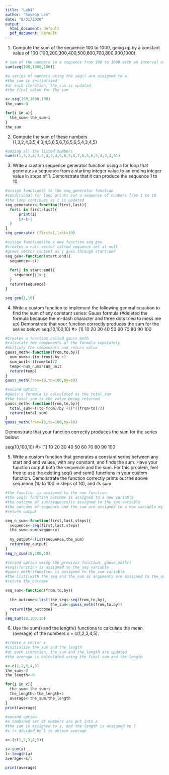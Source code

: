 ```yaml
---
title: "Lab1"
author: "Soyeon Lee"
date: "8/31/2020"
output:
  html_document: default
  pdf_document: default
---
```


1. Compute the sum of the sequence 100 to 1000, going up by a constant value of 100 (100,200,300,400,500,600,700,800,900,1000).
```r
# sum of the numbers in a sequence from 100 to 1000 with an interval of 100
sum(seq(100,1000,100)) 

#a series of numbers using the seq() are assigned to a 
#the_sum is initialized
#at each iteration, the_sum is updated
#the final value for the_sum

a<-seq(100,1000,100)
the_sum<-0

for(i in a){
  the_sum<-the_sum+i
}
the_sum
```

2. Compute the sum of these numbers (1,3,2,4,3,5,4,3,4,5,6,5,6,7,6,5,6,5,4,3,4,5)
```r
#adding all the listed numbers 
sum(c(1,3,2,4,3,5,4,3,4,5,6,5,6,7,6,5,6,5,4,3,4,5))
```

3. Write a custom sequence generator function using a for loop that generates a sequence from a starting integer value to an ending integer value in steps of 1. Demonstrate that it can produce the sequence 1 to 10.
```r
#assign function() to the seq_generator function
#conditional for loop prints out a sequence of numbers from 1 to 10
#the loop continues as i is updated
seq_generator<-function(first,last){
  for(i in first:last){
      print(i)
      i<-i+1
  }
}
seq_generator (first=1,last=10)

#assign function()to a new function seq_gen
#creates a null vector called sequence set at null
#grows vector content as j goes through start:end
seq_gen<-function(start,end){
  sequence<-c()
  
  for(j in start:end){
    sequence[j]<-j
  }  
  return(sequence)
}

seq_gen(1,10)
```
 
4. Write a custom function to implement the following general equation to find the sum of any constant series:
Gauss formula (#deleted the formula because the m-dash character and three dots tried to mess me up)
Demonstrate that your function correctly produces the sum for the series below:
seq(10,100,10)
#>  [1]  10  20  30  40  50  60  70  80  90 100
```r
#Creates a function called gauss_meth
#calculate two components of the formula separately
#multiply the components and return value
gauss_meth<-function(from,to,by){
  num_nums<-(to-from)/by +1
  sum_unit<-(from+to)/2
  temp<-num_nums*sum_unit
  return(temp)
}
gauss_meth(from=10,to=100,by=10)

#second option
#gauss's formula is calculated as the total_sum
#the total_sum is the value being returned
gauss_meth<-function(from,to,by){
  total_sum<-((to-from)/by +1)*((from+to)/2)
  return(total_sum)
}
gauss_meth(from=10,to=100,by=10)
```
Demonstrate that your function correctly produces the sum for the series below:

seq(10,100,10)
#>  [1]  10  20  30  40  50  60  70  80  90 100

5. Write a custom function that generates a constant series between any start and end values, with any constant, and finds the sum. Have your function output both the sequence and the sum. For this problem, feel free to use the existing seq() and sum() functions in your custom function. Demonstrate the function correctly prints out the above sequence (10 to 100 in steps of 10), and its sum.

```r
#the function is assigned to the new function
#the seq() function outcome is assigned to a new variable
#the outcome of sum(sequence)is assigned to the_sum variable
#the outcome of sequence and the_sum are assigned to a new variable my_output
#return output

seq_n_sum<-function(first,last,steps){
  sequence<-seq(first,last,steps)
  the_sum<-sum(sequence)
  
  my_output<-list(sequence,the_sum)
  return(my_output)
}
seq_n_sum(10,100,10)

#second option using the previous function, gauss_meth()
#seq()function is assigned to the_seq variable
#gauss_meth()function is assigned to the_sum variable
#the list()with the_seq and the_sum as arguments are assigned to the_outcome
#return the_outcome

seq_sum<-function(from,to,by){
 
  the_outcome<-list(the_seq<-seq(from,to,by),
                    the_sum<-gauss_meth(from,to,by))
  return(the_outcome)
}
seq_sum(10,100,10) 

```
 
6. Use the sum() and the length() functions to calculate the mean (average) of the numbers x = c(1,2,3,4,5).
```r
#create a vector x
#initialize the_sum and the_length
#at each iteration, the_sum and the_length are updated
#the average is calculated using the final sum and the length

x<-c(1,2,3,4,5)
the_sum<-0
the_length<-0

for(i in x){
  the_sum<-the_sum+i
  the_length<-the_length+1
  average<-the_sum/the_length
} 
print(average)

#second option
#a combined set of numbers are put into a
#the sum is assigned to s, and the length is assigned to l
#s is divided by l to obtain average

a<-(c(1,2,3,4,5))

s<-sum(a)
l<-length(a)
average<-s/l

print(average)
```

